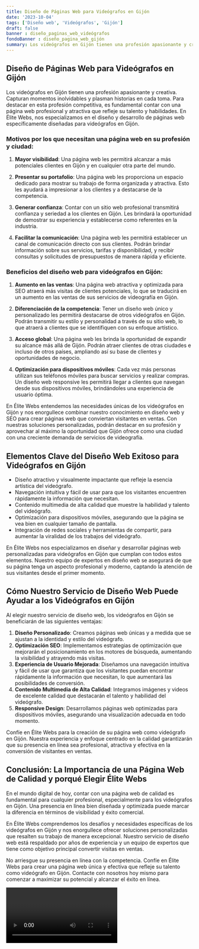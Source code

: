 ```yaml
---
title: Diseño de Páginas Web para Videógrafos en Gijón
date: '2023-10-04'
tags: ['Diseño web', 'Videógrafos', 'Gijón']
draft: false
banner : diseño_paginas_web_videógrafos
fondoBanner : diseño_pagina_web_gijón
summary: Los videógrafos en Gijón tienen una profesión apasionante y creativa. Capturan momentos inolvidables y plasman historias en cada toma. Para destacar en esta profesión competitiva, es fundamental contar con una página web profesional y atractiva que refleje su talento y habilidades. En Élite Webs, nos especializamos en el diseño y desarrollo de páginas web específicamente diseñadas para videógrafos en Gijón.
---
```


## Diseño de Páginas Web para Videógrafos en Gijón

Los videógrafos en Gijón tienen una profesión apasionante y creativa. Capturan momentos inolvidables y plasman historias en cada toma. Para destacar en esta profesión competitiva, es fundamental contar con una página web profesional y atractiva que refleje su talento y habilidades. En Élite Webs, nos especializamos en el diseño y desarrollo de páginas web específicamente diseñadas para videógrafos en Gijón.

### Motivos por los que necesitan una página web en su profesión y ciudad:

1. **Mayor visibilidad**: Una página web les permitirá alcanzar a más potenciales clientes en Gijón y en cualquier otra parte del mundo.

2. **Presentar su portafolio**: Una página web les proporciona un espacio dedicado para mostrar su trabajo de forma organizada y atractiva. Esto les ayudará a impresionar a los clientes y a destacarse de la competencia.

3. **Generar confianza**: Contar con un sitio web profesional transmitirá confianza y seriedad a los clientes en Gijón. Les brindará la oportunidad de demostrar su experiencia y establecerse como referentes en la industria.

4. **Facilitar la comunicación**: Una página web les permitirá establecer un canal de comunicación directo con sus clientes. Podrán brindar información sobre sus servicios, tarifas y disponibilidad, y recibir consultas y solicitudes de presupuestos de manera rápida y eficiente.

### Beneficios del diseño web para videógrafos en Gijón:

1. **Aumento en las ventas**: Una página web atractiva y optimizada para SEO atraerá más visitas de clientes potenciales, lo que se traducirá en un aumento en las ventas de sus servicios de videografía en Gijón.

2. **Diferenciación de la competencia**: Tener un diseño web único y personalizado les permitirá destacarse de otros videógrafos en Gijón. Podrán transmitir su estilo y personalidad a través de su sitio web, lo que atraerá a clientes que se identifiquen con su enfoque artístico.

3. **Acceso global**: Una página web les brinda la oportunidad de expandir su alcance más allá de Gijón. Podrán atraer clientes de otras ciudades e incluso de otros países, ampliando así su base de clientes y oportunidades de negocio.

4. **Optimización para dispositivos móviles**: Cada vez más personas utilizan sus teléfonos móviles para buscar servicios y realizar compras. Un diseño web responsive les permitirá llegar a clientes que navegan desde sus dispositivos móviles, brindándoles una experiencia de usuario óptima.

En Élite Webs entendemos las necesidades únicas de los videógrafos en Gijón y nos enorgullece combinar nuestro conocimiento en diseño web y SEO para crear páginas web que conviertan visitantes en ventas. Con nuestras soluciones personalizadas, podrán destacar en su profesión y aprovechar al máximo la oportunidad que Gijón ofrece como una ciudad con una creciente demanda de servicios de videografía.

<GifSeo />

<Cta />

## Elementos Clave del Diseño Web Exitoso para Videógrafos en Gijón

- Diseño atractivo y visualmente impactante que refleje la esencia artística del videógrafo.
- Navegación intuitiva y fácil de usar para que los visitantes encuentren rápidamente la información que necesitan.
- Contenido multimedia de alta calidad que muestre la habilidad y talento del videógrafo.
- Optimización para dispositivos móviles, asegurando que la página se vea bien en cualquier tamaño de pantalla.
- Integración de redes sociales y herramientas de compartir, para aumentar la viralidad de los trabajos del videógrafo.

En Élite Webs nos especializamos en diseñar y desarrollar páginas web personalizadas para videógrafos en Gijón que cumplan con todos estos elementos. Nuestro equipo de expertos en diseño web se asegurará de que su página tenga un aspecto profesional y moderno, captando la atención de sus visitantes desde el primer momento.

## Cómo Nuestro Servicio de Diseño Web Puede Ayudar a los Videógrafos en Gijón

Al elegir nuestro servicio de diseño web, los videógrafos en Gijón se beneficiarán de las siguientes ventajas:

1. **Diseño Personalizado**: Creamos páginas web únicas y a medida que se ajustan a la identidad y estilo del videógrafo.
2. **Optimización SEO**: Implementamos estrategias de optimización que mejorarán el posicionamiento en los motores de búsqueda, aumentando la visibilidad y atrayendo más visitas.
3. **Experiencia de Usuario Mejorada**: Diseñamos una navegación intuitiva y fácil de usar que garantiza que los visitantes puedan encontrar rápidamente la información que necesitan, lo que aumentará las posibilidades de conversión.
4. **Contenido Multimedia de Alta Calidad**: Integramos imágenes y videos de excelente calidad que destacarán el talento y habilidad del videógrafo.
5. **Responsive Design**: Desarrollamos páginas web optimizadas para dispositivos móviles, asegurando una visualización adecuada en todo momento.

Confíe en Élite Webs para la creación de su página web como videógrafo en Gijón. Nuestra experiencia y enfoque centrado en la calidad garantizarán que su presencia en línea sea profesional, atractiva y efectiva en la conversión de visitantes en ventas.

## Conclusión: La Importancia de una Página Web de Calidad y porqué Elegir Élite Webs

En el mundo digital de hoy, contar con una página web de calidad es fundamental para cualquier profesional, especialmente para los videógrafos en Gijón. Una presencia en línea bien diseñada y optimizada puede marcar la diferencia en términos de visibilidad y éxito comercial.

En Élite Webs comprendemos los desafíos y necesidades específicas de los videógrafos en Gijón y nos enorgullece ofrecer soluciones personalizadas que resalten su trabajo de manera excepcional. Nuestro servicio de diseño web está respaldado por años de experiencia y un equipo de expertos que tiene como objetivo principal convertir visitas en ventas.

No arriesgue su presencia en línea con la competencia. Confíe en Élite Webs para crear una página web única y efectiva que refleje su talento como videógrafo en Gijón. Contacte con nosotros hoy mismo para comenzar a maximizar su potencial y alcanzar el éxito en línea.

<Video />

<CtaBot job='Videógrafos' city='Gijón'/>

<Gmaps query='Gijón+españa+maps' />